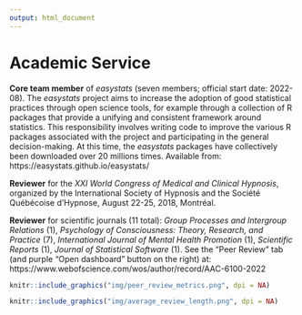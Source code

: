 ```yaml
---
output: html_document
---
```


\scriptsize
\setlength{\parindent}{-0.2in}
\setlength{\leftskip}{0.2in}
\setlength{\parskip}{8pt}

# Academic Service

**Core team member** of *easystats* (seven members; official start date: 2022-08). The *easystats* project aims to increase the adoption of good statistical practices through open science tools, for example through a collection of R packages that provide a unifying and consistent framework around statistics. This responsibility involves writing code to improve the various R packages associated with the project and participating in the general decision-making. At this time, the *easystats* packages have collectively been downloaded over 20 millions times. Available from: https://easystats.github.io/easystats/

**Reviewer** for the *XXI World Congress of Medical and Clinical Hypnosis*, organized by the International Society of Hypnosis and the Société Québécoise d'Hypnose, August 22-25, 2018, Montréal.

**Reviewer** for scientific journals (11 total): *Group Processes and Intergroup Relations* (1), *Psychology of Consciousness: Theory, Research, and Practice* (7), *International Journal of Mental Health Promotion* (1), *Scientific Reports* (1), *Journal of Statistical Software* (1). See the "Peer Review" tab (and purple "Open dashboard" button on the right) at: https://www.webofscience.com/wos/author/record/AAC-6100-2022

```r
knitr::include_graphics("img/peer_review_metrics.png", dpi = NA)
```

```r
knitr::include_graphics("img/average_review_length.png", dpi = NA)
```

